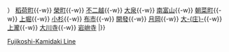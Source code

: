 {{鐵道路線|
| 模板名稱 = 不二越線·上瀧線
| 名稱 = [[File:Chitetsu logomark.svg|18px|地鉄社章]] <small>[[富山地方鐵道]]</small> [[不二越線]]·[[上瀧線]] 
| 代表色  =  darkorange
| 背景顏色 = #FFFFFF 
| 車站列表 = （[[富山車站 (日本)|電鐵富山]] {{-w}}） [[稻荷町站 (富山縣)|稻荷町]]{{-w}} [[榮町站 (富山縣)|榮町]]{{-w}} [[不二越站|不二越]]{{-w}} [[大泉站 (富山縣)|大泉]]{{-w}} [[南富山站|南富山]]{{-w}} [[朝菜町站|朝菜町]]{{-w}} [[上堀站|上堀]]{{-w}} [[小杉站 (富山市)|小杉]]{{-w}} [[布市站|布市]]{{-w}} [[開發站|開發]]{{-w}} [[月岡站 (富山縣)|月岡]]{{-w}} [[大庄站 (日本)|大-{庄}-]]{{-w}} [[上瀧站|上瀧]]{{-w}} [[大川寺站|大川寺]]{{-w}} [[岩峅寺車站|岩峅寺]]
|}}<noinclude>
[[Category:富山地方鐵道路線模板|Fujikoshi-Kamidaki Line]]
</noinclude>